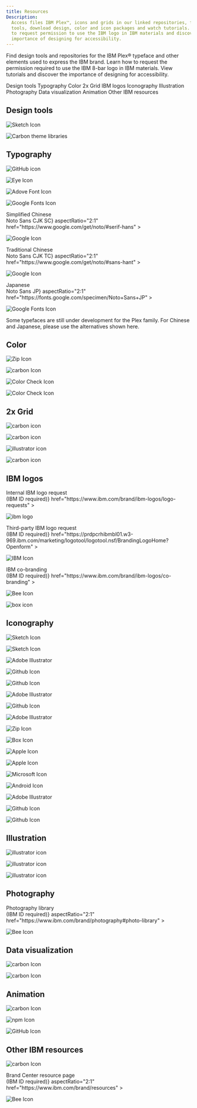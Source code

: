 ```yaml
---
title: Resources
Description:
  Access files IBM Plex™, icons and grids in our linked repositories, find
  tools, download design, color and icon packages and watch tutorials. Learn how
  to request permission to use the IBM logo in IBM materials and discover the
  importance of designing for accessibility.
---
```



<PageDescription>

Find design tools and repositories for the IBM Plex® typeface and other elements used to express the IBM brand. Learn how to request the permission required to use the IBM 8-bar logo in IBM materials. View tutorials and discover the importance of designing for accessibility.

</PageDescription>

<AnchorLinks>
  <AnchorLink>Design tools</AnchorLink>
  <AnchorLink>Typography</AnchorLink>
  <AnchorLink>Color</AnchorLink>
  <AnchorLink>2x Grid</AnchorLink>
  <AnchorLink>IBM logos</AnchorLink>
  <AnchorLink>Iconography</AnchorLink>
  <AnchorLink>Illustration</AnchorLink>
  <AnchorLink>Photography</AnchorLink>
  <AnchorLink>Data visualization</AnchorLink>
  <AnchorLink>Animation</AnchorLink>
  <AnchorLink>Other IBM resources</AnchorLink>

</AnchorLinks>

## Design tools

<Row className="resource-card-group">
<Column colMd={4} colLg={4} noGutterSm>
    <ResourceCard
      subTitle="IBM Design Language library"
      href="sketch://add-library/cloud/4f1cbe6c-6626-405e-8c46-a9ae41a30cba"
      >

![Sketch Icon](../images/resource-cards/sketch.png)

</ResourceCard>
</Column>

<Column colMd={4} colLg={4} noGutterSm>
<ResourceCard
subTitle="Carbon libraries"
href="https://www.carbondesignsystem.com/designing/kits/sketch"
>

![Carbon theme libraries](../images/resource-cards/sketch.png)

</ResourceCard>
</Column>
</Row>

## Typography

<Row className="resource-card-group">
<Column colMd={4} colLg={4} noGutterSm>
    <ResourceCard
      subTitle="IBM Plex® typeface latest release"
      aspectRatio="2:1"
      href="https://github.com/IBM/plex/releases/latest"
      >

![GitHub icon](../images/resource-cards/github.png)

  </ResourceCard>
  </Column>
  <Column colMd={4} colLg={4} noGutterSm>
    <ResourceCard
      subTitle="IBM Plex® website"
      aspectRatio="2:1"
      href="https://www.ibm.com/plex/"
      >

![Eye Icon](../images/resource-cards/eye.png)

  </ResourceCard>
</Column>

<Column colMd={4} colLg={4} noGutterSm>
    <ResourceCard
      subTitle="IBM Plex® on Adobe Fonts"
      aspectRatio="2:1"
      href="https://fonts.adobe.com/foundries/ibm"
      >

![Adove Font Icon](../images/resource-cards/adobe.png)

</ResourceCard>
</Column>

<Column colMd={4} colLg={4} noGutterSm>
    <ResourceCard
      subTitle="IBM Plex® on Google Fonts"
      aspectRatio="2:1"
      href="https://fonts.google.com/?query=ibm+plex"
      >

![Google Fonts Icon](../images/resource-cards/google-fonts.png)

</ResourceCard>
</Column>
</Row>

<Title>Type alternatives</Title>

<Row className="resource-card-group typography-external">
<Column colMd={4} colLg={4} noGutterSm>
    <ResourceCard
      subTitle={<>Simplified Chinese<br />Noto Sans CJK SC</>}
      aspectRatio="2:1"
      href="https://www.google.com/get/noto/#serif-hans"
      >

![Google Icon](../images/resource-cards/google.png)

</ResourceCard>
</Column>

<Column colMd={4} colLg={4} noGutterSm>
    <ResourceCard
      subTitle={<>Traditional Chinese<br /> Noto Sans CJK TC</>}
      aspectRatio="2:1"
      href="https://www.google.com/get/noto/#sans-hant"
      >

![Google Icon](../images/resource-cards/google.png)

</ResourceCard>
</Column>

<Column colMd={4} colLg={4} noGutterSm>
    <ResourceCard
      subTitle={<>Japanese<br />Noto Sans JP</>}
      aspectRatio="2:1"
      href="https://fonts.google.com/specimen/Noto+Sans+JP"
      >

![Google Fonts Icon](../images/resource-cards/google-fonts.png)

</ResourceCard>
</Column>

<Column colMd={2} colLg={3} offsetMd={1} offsetLg={1} className="hide-mobile type-alt-sidebar" >
<Aside>

Some typefaces are still under development for the Plex family. For Chinese and Japanese, please use the alternatives shown here.

</Aside>
</Column>
</Row>


## Color

<Row className="resource-card-group">
<Column colMd={4} colLg={4} noGutterSm>
    <ResourceCard
      subTitle="IBM color palette (.ase and .clr)"
      actionIcon="download"
      href="https://github.com/carbon-design-system/carbon/raw/master/packages/colors/artifacts/IBM_Colors.zip"
      >

![Zip Icon](../images/resource-cards/zip.png)

</ResourceCard>
</Column>

<Column colMd={4} colLg={4} noGutterSm>
    <ResourceCard
      subTitle="Color in UI"
      href="https://www.carbondesignsystem.com/guidelines/color/overview"
      >

![carbon Icon](../images/resource-cards/carbon.png)

</ResourceCard>
</Column>

<Column colMd={4} colLg={4} noGutterSm>
<ResourceCard
subTitle="Web Content Accessibility Guidelines (WCAG) 2.1"
href="https://www.w3.org/TR/WCAG20/"
>

![Color Check Icon](../images/resource-cards/colorwheel.png)

</ResourceCard>
</Column>

<Column colMd={4} colLg={4} noGutterSm>
<ResourceCard
subTitle="Color contrast checker"
href="https://marijohannessen.github.io/color-contrast-checker/"
>

![Color Check Icon](../images/resource-cards/colorwheel.png)

</ResourceCard>
</Column>
</Row>

## 2x Grid

<Row className="resource-card-group">
<Column colMd={4} colLg={4} noGutterSm>
<ResourceCard
  subTitle="2x Grid in UI: Overview"
  aspectRatio="2:1"
  href="https://www.carbondesignsystem.com/guidelines/2x-grid/overview"
>

![carbon icon](../images/resource-cards/carbon.png)

</ResourceCard>
</Column>

<Column colMd={4} colLg={4} noGutterSm>
<ResourceCard
  subTitle="2x Grid in UI: Implementation"
  aspectRatio="2:1"
  href="https://www.carbondesignsystem.com/guidelines/2x-grid/implementation"
>

![carbon icon](../images/resource-cards/carbon.png)

</ResourceCard>
</Column>

<Column colMd={4} colLg={4} noGutterSm>
<ResourceCard
subTitle="2x Grid template for video"
aspectRatio="2:1"
actionIcon="download"
href="https://www.ibm.com/design/language/files/2x_video_grid.ai"
>

![illustrator icon](../images/resource-cards/illustrator.png)

</ResourceCard>
</Column>

<Column colMd={4} colLg={4} noGutterSm>
<ResourceCard
  subTitle="2x Grid in UI: The mini unit"
  aspectRatio="2:1"
  href="https://www.carbondesignsystem.com/guidelines/2x-grid/basics#mini-unit"
>

![carbon icon](../images/resource-cards/carbon.png)

</ResourceCard>
</Column>

<Column colMd={4} colLg={4} noGutterSm>
    <ResourceCard
      subTitle="Thinking with type: baseline grid"
      aspectRatio="2:1"
      href="http://thinkingwithtype.com/grid/#baseline-grid"
      >

  </ResourceCard>
</Column>
<Column colMd={4} colLg={4} noGutterSm>
    <ResourceCard
      subTitle="Grid systems in graphic design"
      aspectRatio="2:1"
      href="https://www.amazon.com/Grid-Systems-Graphic-Design-Communication/dp/3721201450"
      >

  </ResourceCard>
</Column>
</Row>

## IBM logos

<Row className="resource-card-group">
<Column colMd={4} colLg={4} noGutterSm>
    <ResourceCard
      subTitle={<>Internal IBM logo request<br />(IBM ID required)</>}
      href="https://www.ibm.com/brand/ibm-logos/logo-requests"
      >

![ibm logo](../images/resource-cards/ibm.svg)

  </ResourceCard>
</Column>

<Column colMd={4} colLg={4} noGutterSm>
<ResourceCard
  subTitle={<>Third-party IBM logo request<br />(IBM ID required)</>}
  href="https://prdpcrhibmbl01.w3-969.ibm.com/marketing/logotool/logotool.nsf/BrandingLogoHome?Openform"
>

![IBM Icon](../images/resource-cards/ibm.svg)

</ResourceCard>
</Column>

<Column colMd={4} colLg={4} noGutterSm>
<ResourceCard
  subTitle={<>IBM co-branding<br />(IBM ID required)</>}
  href="https://www.ibm.com/brand/ibm-logos/co-branding"
>

![Bee Icon](../images/resource-cards/bee.png)

</ResourceCard>
</Column>

<Column colMd={4} colLg={4} noGutterSm>
<ResourceCard
subTitle="Eye-Bee-M patterns"
href="https://ibm.box.com/s/uf5udm0eo4ifhoj4yco7tkh1c9s37mub"
>

![box icon](../images/resource-cards/box.png)

</ResourceCard>
</Column>
</Row>


## Iconography

<Title>UI icons</Title>

<Row className="resource-card-group">
<Column colMd={4} colLg={4} noGutterSm>
<ResourceCard
subTitle="IBM icons (16px, 20px) library"
href="sketch://add-library/028e0598-591e-428c-a490-f6ec64b15ea7"
actionIcon="download"
>

![Sketch Icon](../images/resource-cards/sketch.png)

</ResourceCard>
</Column>
<Column colMd={4} colLg={4} noGutterSm>
    <ResourceCard
      subTitle="IBM icons (24px, 32px) library"
      actionIcon="download"
      href="sketch://add-library/d530998a-c94c-4f1c-bc0e-c05417e067e3"
      >

![Sketch Icon](../images/resource-cards/sketch.png)

</ResourceCard>
</Column>
<Column colMd={4} colLg={4} noGutterSm>
    <ResourceCard
      subTitle="IBM UI icons master"
      actionIcon="download"
      href="https://github.com/carbon-design-system/carbon/raw/master/packages/icons/master/ui-icon-master.ai"
      >

![Adobe Illustrator](../images/resource-cards/illustrator.png)

</ResourceCard>
</Column>
<Column colMd={4} colLg={4} noGutterSm>
    <ResourceCard
      subTitle="IBM UI icons (.svg)"
      href="https://github.com/carbon-design-system/carbon/tree/master/packages/icons/src/svg"
      >

![Github Icon](../images/resource-cards/github.png)

</ResourceCard>
</Column>
<Column colMd={4} colLg={4} noGutterSm>
    <ResourceCard
      subTitle="IBM UI icons repo"
      href="https://github.com/carbon-design-system/carbon/tree/master/packages/icons"
      >

![Github Icon](../images/resource-cards/github.png)

</ResourceCard>
</Column>
</Row>

<Title>App icons</Title>

<Row className="resource-card-group">
<Column colMd={4} colLg={4} noGutterSm>
    <ResourceCard
      subTitle="IBM app icons master"
      actionIcon="download"
      href="https://github.ibm.com/carbon/app-icons/raw/master/App_Icon_Master.ai"
      >

![Adobe Illustrator](../images/resource-cards/illustrator.png)

</ResourceCard>
</Column>
<Column colMd={4} colLg={4} noGutterSm>
    <ResourceCard
      subTitle="IBM app icons repo"
      href="https://github.ibm.com/brand/App-icons"
      >

![Github Icon](../images/resource-cards/github.png)

</ResourceCard>
</Column>
<Column colMd={4} colLg={4} noGutterSm>
    <ResourceCard
      subTitle="IBM app icon builder"
      actionIcon="download"
      href="https://github.ibm.com/carbon/app-icons/raw/master/App_Icon_Builder.ai"
      >

![Adobe Illustrator](../images/resource-cards/illustrator.png)

</ResourceCard>
</Column>
<Column colMd={4} colLg={4} noGutterSm>
    <ResourceCard
      subTitle="IBM app icon template (.ai)"
      actionIcon="download"
      href="https://github.ibm.com/carbon/app-icons/raw/master/App_Icon_Template.zip"
      >

![Zip Icon](../images/resource-cards/zip.png)

</ResourceCard>
</Column>

<Column colMd={4} colLg={4} noGutterSm>
<ResourceCard
      subTitle="Public app store graphics (.png)"
      href="https://ibm.box.com/s/deryxio58jbgu4jut8twnxt7l07acep1"
      >

![Box Icon](../images/resource-cards/box.png)

</ResourceCard>
</Column>
<Column colMd={4} colLg={4} noGutterSm>
<ResourceCard
subTitle="Apple MacOS app icons"
href="https://developer.apple.com/design/human-interface-guidelines/macos/icons-and-images/app-icon/"
>

![Apple Icon](../images/resource-cards/apple.png)

</ResourceCard>
</Column>
<Column colMd={4} colLg={4} noGutterSm>
    <ResourceCard
      subTitle="Apple iOS app icons"
      href="https://developer.apple.com/design/human-interface-guidelines/ios/icons-and-images/app-icon/"
      >

![Apple Icon](../images/resource-cards/apple.png)

  </ResourceCard>
</Column>
<Column colMd={4} colLg={4} noGutterSm>
    <ResourceCard
      subTitle="Windows UWP app icons"
      href="https://docs.microsoft.com/en-us/windows/uwp/design/style/app-icons-and-logos"
      >

![Microsoft Icon](../images/resource-cards/microsoft.png)

  </ResourceCard>
</Column>
<Column colMd={4} colLg={4} noGutterSm>
    <ResourceCard
      subTitle="Android app icons"
      href="https://developer.android.com/studio/write/image-asset-studio"
      >

![Android Icon](../images/resource-cards/android.png)

  </ResourceCard>
</Column>
</Row>

<Title>Pictograms</Title>

<Row className="resource-card-group">
<Column colMd={4} colLg={4} noGutterSm>
    <ResourceCard
      subTitle="IBM pictograms master"
      actionIcon="download"
      href="https://github.com/carbon-design-system/carbon/raw/master/packages/pictograms/master/pictogram-master.ai"
      >

![Adobe Illustrator](../images/resource-cards/illustrator.png)

</ResourceCard>
</Column>
<Column colMd={4} colLg={4} noGutterSm>
    <ResourceCard
      subTitle="IBM pictograms (.svg)"
      href="https://github.com/carbon-design-system/carbon/tree/master/packages/pictograms/src/svg"
      >

![Github Icon](../images/resource-cards/github.png)

</ResourceCard>
</Column>
<Column colMd={4} colLg={4} noGutterSm>
    <ResourceCard
      subTitle="IBM pictograms repo"
      href="https://github.com/carbon-design-system/carbon/tree/master/packages/pictograms"
      >

![Github Icon](../images/resource-cards/github.png)

</ResourceCard>
</Column>
</Row>

## Illustration

<Row className="resource-card-group">
<Column colMd={4} colLg={4} noGutterSm>
    <ResourceCard
      subTitle="Line style illustration kit"
      aspectRatio="2:1"
      href="https://github.com/carbon-design-system/design-language-website/raw/master/src/pages/illustration/Illustration-line-style-kit_v1.ai"
      actionIcon="download"
      >

![illustrator icon](../images/resource-cards/illustrator.png)

  </ResourceCard>
</Column>
<Column colMd={4} colLg={4} noGutterSm>
    <ResourceCard
      subTitle="Flat style illustration kit"
      aspectRatio="2:1"
      href="https://github.com/carbon-design-system/design-language-website/raw/master/src/pages/illustration/Illustration-flat-style-kit_v1.ai"
      actionIcon="download"
      >

![illustrator icon](../images/resource-cards/illustrator.png)

</ResourceCard>
</Column>
<Column colMd={4} colLg={4} noGutterSm>
    <ResourceCard
      subTitle="Isometric style illustration kit"
      aspectRatio="2:1"
      href="https://github.com/carbon-design-system/design-language-website/raw/master/src/pages/illustration/Illustration-isometric-style-kit_v1.ai"
      actionIcon="download"
      >

![illustrator icon](../images/resource-cards/illustrator.png)

  </ResourceCard>
</Column>
</Row>

## Photography

<Row className="resource-card-group">
<Column colMd={4} colLg={4} noGutterSm>
    <ResourceCard
      subTitle={<>Photography library<br />(IBM ID required)</>}
      aspectRatio="2:1"
      href="https://www.ibm.com/brand/photography#photo-library"
      >

![Bee Icon](../images/resource-cards/bee.png)

  </ResourceCard>
</Column>
</Row>

## Data visualization

<Row className="resource-card-group">
<Column colMd={4} colLg={4} noGutterSm>
    <ResourceCard
      subTitle="Carbon data visualization"
      aspectRatio="2:1"
      href="https://www.carbondesignsystem.com/data-visualization/getting-started"
      >

![carbon Icon](../images/resource-cards/carbon.png)

  </ResourceCard>
</Column>
<Column colMd={4} colLg={4} noGutterSm>
    <ResourceCard
      subTitle="Carbon data visualization: Color palettes"
      aspectRatio="2:1"
      href="https://www.carbondesignsystem.com/data-visualization/color-palettes/"
      >

![carbon Icon](../images/resource-cards/carbon.png)

  </ResourceCard>
</Column>
</Row>

## Animation

<Row className="resource-card-group">
<Column colMd={4} colLg={4} noGutterSm>
    <ResourceCard
      subTitle="Motion in UI"
      aspectRatio="2:1"
      href="https://www.carbondesignsystem.com/guidelines/motion/overview"
      >

![carbon Icon](../images/resource-cards/carbon.png)

  </ResourceCard>
</Column>
<Column colMd={4} colLg={4} noGutterSm>
    <ResourceCard
      subTitle="IBM motion package"
      aspectRatio="2:1"
      href="http://npmjs.com/package/@carbon/motion"
      >

![npm Icon](../images/resource-cards/npm.png)

  </ResourceCard>
</Column>
<Column colMd={4} colLg={4} noGutterSm>
    <ResourceCard
      subTitle="IBM motion generator"
      aspectRatio="2:1"
      href="https://ibm.github.io/motion/"
      >

![GitHub Icon](../images/resource-cards/github.png)

  </ResourceCard>
</Column>
</Row>

## Other IBM resources

<Row className="resource-card-group">
<Column colMd={4} colLg={4} noGutterSm>
    <ResourceCard
      subTitle="Getting started with Carbon"
      aspectRatio="2:1"
      href="https://www.carbondesignsystem.com/designing/get-started"
      >

![carbon Icon](../images/resource-cards/carbon.png)

  </ResourceCard>
</Column>
<Column colMd={4} colLg={4} noGutterSm>
    <ResourceCard
      subTitle={<>Brand Center resource page<br />(IBM ID required)</>}
      aspectRatio="2:1"
      href="https://www.ibm.com/brand/resources"
      >

![Bee Icon](../images/resource-cards/bee.png)

  </ResourceCard>
</Column>
</Row>


